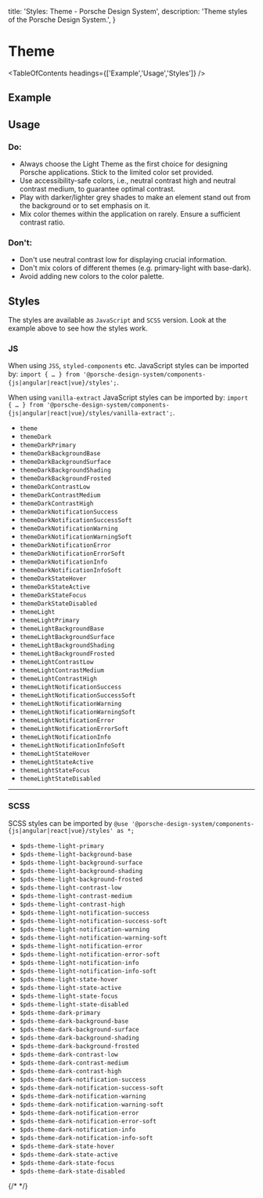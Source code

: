 
  title: 'Styles: Theme - Porsche Design System',
  description: 'Theme styles of the Porsche Design System.',
}

# Theme

<TableOfContents headings={['Example','Usage','Styles']} />

## Example

<ComponentExample codeSample={stylesThemeExample} disableOpenInStackblitz={true} fixedBackgroundColor={themeLightBackgroundBase} />

## Usage

### Do:

- Always choose the Light Theme as the first choice for designing Porsche applications. Stick to the limited color set
provided.
- Use accessibility-safe colors, i.e., neutral contrast high and neutral contrast medium, to guarantee optimal contrast.
- Play with darker/lighter grey shades to make an element stand out from the background or to set emphasis on it.
- Mix color themes within the application on rarely. Ensure a sufficient contrast ratio.

### Don't:

- Don't use neutral contrast low for displaying crucial information.
- Don't mix colors of different themes (e.g. primary-light with base-dark).
- Avoid adding new colors to the color palette.

## Styles

The styles are available as `JavaScript` and `SCSS` version. Look at the example above to see how the styles work.

### JS

When using `JSS`, `styled-components` etc. JavaScript styles can be imported by:
`import { … } from '@porsche-design-system/components-{js|angular|react|vue}/styles';`.

When using `vanilla-extract` JavaScript styles can be imported by:
`import { … } from '@porsche-design-system/components-{js|angular|react|vue}/styles/vanilla-extract';`.

- `theme`
- `themeDark`
- `themeDarkPrimary`
- `themeDarkBackgroundBase`
- `themeDarkBackgroundSurface`
- `themeDarkBackgroundShading`
- `themeDarkBackgroundFrosted`
- `themeDarkContrastLow`
- `themeDarkContrastMedium`
- `themeDarkContrastHigh`
- `themeDarkNotificationSuccess`
- `themeDarkNotificationSuccessSoft`
- `themeDarkNotificationWarning`
- `themeDarkNotificationWarningSoft`
- `themeDarkNotificationError`
- `themeDarkNotificationErrorSoft`
- `themeDarkNotificationInfo`
- `themeDarkNotificationInfoSoft`
- `themeDarkStateHover`
- `themeDarkStateActive`
- `themeDarkStateFocus`
- `themeDarkStateDisabled`
- `themeLight`
- `themeLightPrimary`
- `themeLightBackgroundBase`
- `themeLightBackgroundSurface`
- `themeLightBackgroundShading`
- `themeLightBackgroundFrosted`
- `themeLightContrastLow`
- `themeLightContrastMedium`
- `themeLightContrastHigh`
- `themeLightNotificationSuccess`
- `themeLightNotificationSuccessSoft`
- `themeLightNotificationWarning`
- `themeLightNotificationWarningSoft`
- `themeLightNotificationError`
- `themeLightNotificationErrorSoft`
- `themeLightNotificationInfo`
- `themeLightNotificationInfoSoft`
- `themeLightStateHover`
- `themeLightStateActive`
- `themeLightStateFocus`
- `themeLightStateDisabled`

---

### SCSS

SCSS styles can be imported by `@use '@porsche-design-system/components-{js|angular|react|vue}/styles' as *;`

- `$pds-theme-light-primary`
- `$pds-theme-light-background-base`
- `$pds-theme-light-background-surface`
- `$pds-theme-light-background-shading`
- `$pds-theme-light-background-frosted`
- `$pds-theme-light-contrast-low`
- `$pds-theme-light-contrast-medium`
- `$pds-theme-light-contrast-high`
- `$pds-theme-light-notification-success`
- `$pds-theme-light-notification-success-soft`
- `$pds-theme-light-notification-warning`
- `$pds-theme-light-notification-warning-soft`
- `$pds-theme-light-notification-error`
- `$pds-theme-light-notification-error-soft`
- `$pds-theme-light-notification-info`
- `$pds-theme-light-notification-info-soft`
- `$pds-theme-light-state-hover`
- `$pds-theme-light-state-active`
- `$pds-theme-light-state-focus`
- `$pds-theme-light-state-disabled`
- `$pds-theme-dark-primary`
- `$pds-theme-dark-background-base`
- `$pds-theme-dark-background-surface`
- `$pds-theme-dark-background-shading`
- `$pds-theme-dark-background-frosted`
- `$pds-theme-dark-contrast-low`
- `$pds-theme-dark-contrast-medium`
- `$pds-theme-dark-contrast-high`
- `$pds-theme-dark-notification-success`
- `$pds-theme-dark-notification-success-soft`
- `$pds-theme-dark-notification-warning`
- `$pds-theme-dark-notification-warning-soft`
- `$pds-theme-dark-notification-error`
- `$pds-theme-dark-notification-error-soft`
- `$pds-theme-dark-notification-info`
- `$pds-theme-dark-notification-info-soft`
- `$pds-theme-dark-state-hover`
- `$pds-theme-dark-state-active`
- `$pds-theme-dark-state-focus`
- `$pds-theme-dark-state-disabled`

{/* <script lang="ts">

  @Component({
  components: {
  ExampleStylesTheme
},
})
  codeExample = getStylesThemeCodeSamples();

  public mounted(): void {
  adjustSelectedFramework(this.codeExample);
}
}
</script> */}
